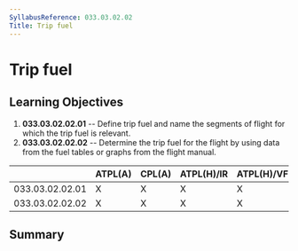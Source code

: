 ```yaml
---
SyllabusReference: 033.03.02.02
Title: Trip fuel
---
```


# Trip fuel

## Learning Objectives

1.  **033.03.02.02.01** -- Define trip fuel and name the segments of flight for
    which the trip fuel is relevant.
2.  **033.03.02.02.02** -- Determine the trip fuel for the flight by using data
    from the fuel tables or graphs from the flight manual.

|                 | ATPL(A) | CPL(A) | ATPL(H)/IR | ATPL(H)/VFR | CPL(H) | IR  | CBIR(A) |
| --------------- | ------- | ------ | ---------- | ----------- | ------ | --- | ------- |
| 033.03.02.02.01 | X       | X      | X          | X           | X      |     |         |
| 033.03.02.02.02 | X       | X      | X          | X           | X      |     |         |

## Summary
